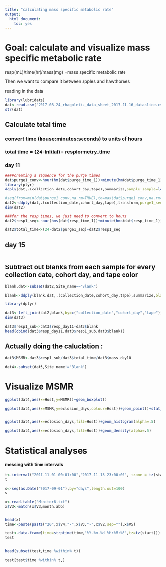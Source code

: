 ```yaml
---
title: "calculating mass specific metabolic rate"
output: 
  html_document: 
    toc: yes
---
```


# Goal: calculate and visualize mass specific metabolic rate  

resp(mL)/time(hr)/mass(mg) =mass specific metabolic rate 


Then we want to compare it between apples and hawthornes   

reading in the data   

```r
library(lubridate)
dat<-read.csv("2017-08-24_rhagoletis_data_sheet_2017-11-16_dataslice.csv")
str(dat)
```


## Calculate total time 

### convert time (house:minutes:seconds) to units of hours 

### total time = (24-initial)+ respiormetry_time 
### day 11
```r
####creating a sequence for the purge times
dat$purge1_conv<-hour(hm(dat$purge_time_1))+minute(hm(dat$purge_time_1))/60
library(plyr)
ddply(dat,.(collection_date,cohort_day,tape),summarize,sample_sample=length(tape))

#seq(from=min(dat$purge1_conv,na.rm=TRUE),to=max(dat$purge1_conv,na.rm=TRUE),length.out=length(dat$tape))
dat2<-ddply(dat,.(collection_date,cohort_day,tape),transform,purge1_seq=seq(from=min(purge1_conv,na.rm=TRUE),to=max(purge1_conv,na.rm=TRUE),length.out=length(tape)))
dim(dat2)

###for the resp times, we just need to convert to hours 
dat2$resp1_seq<-hour(hms(dat$resp_time_1))+minute(hms(dat$resp_time_1))/60

dat2$total_time<-(24-dat2$purge1_seq)+dat2$resp1_seq
```

## day 15
```r

```


## Subtract out blanks from each sample for every collection date, cohort day, and tape color  

```r
blank.dat<-subset(dat2,Site_name=="Blank")

blank<-ddply(blank.dat,.(collection_date,cohort_day,tape),summarize,blank=mean(resp_day11,na.rm=TRUE))

library(dplyr)

dat3<-left_join(dat2,blank,by=c("collection_date","cohort_day","tape"))
dim(dat3)

dat3$resp1_sub<-dat3$resp_day11-dat3$blank
head(cbind(dat3$resp_day11,dat3$resp1_sub,dat3$blank))


```


## Actually doing the caluclation : 

```r
dat3$MSMR<-dat3$resp1_sub/dat3$total_time/dat3$mass_day10

dat4<-subset(dat3,Site_name!="Blank")


```

# Visualize MSMR    

```r
ggplot(dat4,aes(x=Host,y=MSMR))+geom_boxplot()

ggplot(dat4,aes(x=MSMR,y=eclosion_days,colour=Host))+geom_point()+stat_smooth()


ggplot(dat4,aes(x=eclosion_days,fill=Host))+geom_histogram(alpha=.5)

ggplot(dat4,aes(x=eclosion_days,fill=Host))+geom_density(alpha=.5)


```



# Statistical analyses   





#### messing with time intervals   

```r

t<-interval("2017-11-01 00:01:00","2017-11-13 23:00:00", tzone = tz(start))
t

s<-seq(as.Date("2017-09-01"),by="days",length.out=100)
s

x<-read.table("Monitor6.txt")
x$V3<-match(x$V3,month.abb)


head(x)
time<-paste(paste("20",x$V4,"-",x$V3,"-",x$V2,sep=""),x$V5)

test<-data.frame(time=strptime(time,"%Y-%m-%d %H:%M:%S",tz=tz(start)))
test


head(subset(test,time %within% t))

test[test$time %within% t,]
```

